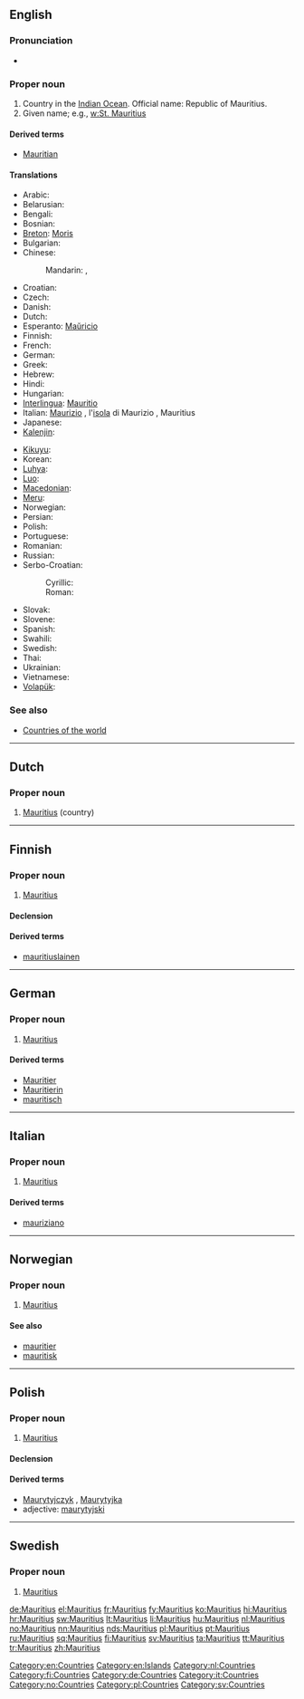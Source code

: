 ==English==
{{wikipedia}}
{{rfe}}

===Pronunciation===
* {{audio|En-us-Mauritius.ogg|Audio (US)}}

===Proper noun===
{{wikipedia}}
{{en-proper noun}}

# Country in the [[Indian Ocean]]. Official name: Republic of Mauritius.
# Given name; e.g., [[w:St. Mauritius]]

====Derived terms====
* [[Mauritian]]

====Translations====
{{trans-top|Republic of Mauritius}}
* Arabic: {{t|ar|موريشيوس|m|tr=muriishyuus}}
* Belarusian: {{t|be|Маўрыкій|m|tr=Maŭrýkij|xs=Belarusian}}
* Bengali: {{t-|bn|মরিশাস}}
* Bosnian: {{t-|bs|Mauricijus|m}}
* [[Breton]]: [[Moris]]
* Bulgarian: {{t|bg|Мавриций|m|tr=Mavrícij}}
* Chinese:
*: Mandarin: {{t-|cmn|毛里求斯|tr=Máolǐqiúsī|sc=Hani}}, {{qualifier|Taiwan}} {{t|cmn|模里西斯|tr=Mólǐxīsī|sc=Hani}}
* Croatian: {{t+|hr|Mauricijus|m}}
* Czech: {{t-|cs|Mauricius|m}}
* Danish: {{t-|da|Mauritius}}
* Dutch: {{t+|nl|Mauritius}}
* Esperanto: [[Maŭricio]]
* Finnish: {{t+|fi|Mauritius}}
* French: {{t+|fr|Maurice|m}}
* German: {{t+|de|Mauritius|n}}
* Greek: {{t+|el|Μαυρίκιος|m|tr=Mauríkios}}
* Hebrew: {{t|he|מאוריציוס|m|tr=Ma'uritsius}}
* Hindi: {{t|hi|मॉरिशस|tr=moriśas|xs=Hindi}}
* Hungarian: {{t+|hu|Mauritius}}
* [[Interlingua]]: [[Mauritio]]
* Italian: [[Maurizio]] {{f}}, l'[[isola]] di Maurizio {{f}}, Mauritius
* Japanese: {{t-|ja|モーリシャス|tr=mōrishasu}}
* [[Kalenjin]]: {{tø|kln|Morisi}}
{{trans-mid}}
* [[Kikuyu]]: {{tø|ki|Morisi}}
* Korean: {{t+|ko|모리셔스|tr=Morisyeoseu|sc=Hang}}
* [[Luhya]]: {{tø|luy|Moriisi}}
* [[Luo]]: {{tø|luo|Morisi}}
* [[Macedonian]]: {{t|mk|Маврициус|m|tr=Mavrícius }}
* [[Meru]]: {{tø|mer|Morisi}}
* Norwegian: {{t+|no|Mauritius}}
* Persian: {{t|fa|موریس}}
* Polish: {{t+|pl|Mauritius}}
* Portuguese: {{t+|pt|Maurícia}}
* Romanian: {{t-|ro|Mauritius|n}}
* Russian: {{t-|ru|Маврикий|m|tr=Mavríkij}}
* Serbo-Croatian:
*: Cyrillic: {{t|sh|Маурицијус|m|sc=Cyrl|xs=Serbo-Croatian}}
*: Roman: {{t|sh|Mauricijus|m|xs=Serbo-Croatian}}
* Slovak: {{t|sk|Maurícius|m}}
* Slovene: {{t-|sl|Mauritius|m}}
* Spanish: {{t+|es|Mauricio}}
* Swahili: {{t+|sw|Morisi|xs=Swahili}}
* Swedish: {{t+|sv|Mauritius}}
* Thai: {{t|th|มอริเชียส|tr=morríchîat}}
* Ukrainian: {{t|uk|Маврикій|m|tr=Mavrýkij|xs=Ukrainian}}
* Vietnamese: {{t-|vi|Mauritius|xs=Vietnamese}}
* [[Volapük]]: {{t|vo|Moriseän}}
{{trans-bottom}}

===See also===
* [[Appendix:Countries of the world|Countries of the world]]

[[Category:en:Countries]]
[[Category:en:Islands]]

----

==Dutch==
{{wikipedia|lang=nl}}

===Proper noun===
{{nl-proper noun}}

# [[#English|Mauritius]] (country)

[[Category:nl:Countries]]

----

==Finnish==
{{wikipedia|lang=fi}}

===Proper noun===
{{infl|fi|proper noun}}

# [[#English|Mauritius]]

====Declension====
{{fi-decl-vastaus|Mauritiu|nopl=1}}

====Derived terms====
* [[mauritiuslainen]]

[[Category:fi:Countries]]

----

==German==
{{wikipedia|lang=de}}

===Proper noun===
{{infl|de|proper noun|g=n}}

# [[#English|Mauritius]]

====Derived terms====
* [[Mauritier]]
* [[Mauritierin]]
* [[mauritisch]]

[[Category:de:Countries]]

----

==Italian==
{{wikipedia|lang=it}}

===Proper noun===
{{it-proper noun|g=m}}

# [[#English|Mauritius]]

====Derived terms====
* [[mauriziano]]

[[Category:it:Countries]]

----

==Norwegian==

===Proper noun===
{{infl|no|proper noun}}

# [[#English|Mauritius]]

====See also====
* [[mauritier]]
* [[mauritisk]]

[[Category:no:Countries]]

----

==Polish==

===Proper noun===
{{infl|pl|proper noun|g=m}}

# [[#English|Mauritius]]

====Declension====
{{pl-decl-noun-sing
|Mauritius
|Mauritiusa
|Mauritiusowi
|Mauritius
|Mauritiusem
|Mauritiusie
|Mauritiusie
}}

====Derived terms====
* [[Maurytyjczyk]] {{m}}, [[Maurytyjka]] {{f}}
* adjective: [[maurytyjski]]

[[Category:pl:Countries]]

----

==Swedish==

===Proper noun===
{{infl|sv|proper noun}}

# [[#English|Mauritius]]

[[Category:sv:Countries]]

[[de:Mauritius]]
[[el:Mauritius]]
[[fr:Mauritius]]
[[fy:Mauritius]]
[[ko:Mauritius]]
[[hi:Mauritius]]
[[hr:Mauritius]]
[[sw:Mauritius]]
[[lt:Mauritius]]
[[li:Mauritius]]
[[hu:Mauritius]]
[[nl:Mauritius]]
[[no:Mauritius]]
[[nn:Mauritius]]
[[nds:Mauritius]]
[[pl:Mauritius]]
[[pt:Mauritius]]
[[ru:Mauritius]]
[[sq:Mauritius]]
[[fi:Mauritius]]
[[sv:Mauritius]]
[[ta:Mauritius]]
[[tt:Mauritius]]
[[tr:Mauritius]]
[[zh:Mauritius]]